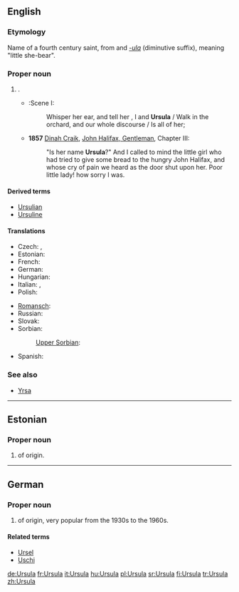 {{also|Uršula|Úrsula}}
==English==
{{wikipedia}}

===Etymology===
Name of a fourth century saint, from {{etyl|la}} {{term|ursa||female bear|lang=la}} and ''[[-ula]]'' (diminutive suffix), meaning "little she-bear".

===Proper noun===
{{en-proper noun}}

# {{given name|female|from=Latin}}.
#* {{RQ:Shakespeare Ado|III}}:Scene I:
#*: Whisper her ear, and tell her , I and '''Ursula''' / Walk in the orchard, and our whole discourse / Is all of her; 
#* '''1857''' [[w:Dinah Craik|Dinah Craik]], [[s:John Halifax, Gentleman/Chapter III|John Halifax, Gentleman]], Chapter III:
#*: "Is her name '''Ursula'''?" And I called to mind the little girl who had tried to give some bread to the hungry John Halifax, and whose cry of pain we heard as the door shut upon her. Poor little lady! how sorry I was.

====Derived terms====
* [[Ursulian]]
* [[Ursuline]]

====Translations====
{{trans-top|female given name}}
* Czech: {{t-|cs|Uršula}}, {{t|cs|Voršila|f}}
* Estonian: {{t-|et|Ursula}}
* French: {{t|fr|Ursule|f}}
* German: {{t+|de|Ursula}}
* Hungarian: {{t+|hu|Orsolya}}
* Italian: {{t+|it|Orsola}}, {{t|it|Ursula}}
* Polish: {{t+|pl|Urszula}}
{{trans-mid}}
* [[Romansch]]: {{t|rm|Uorschla|f}}
* Russian: {{t|ru|Урсула|m|tr=Ursúla}}
* Slovak: {{t|sk|Uršuľa|f}}
* Sorbian:
*: [[Upper Sorbian]]: {{t|hsb|Wórša|f}}
* Spanish: {{t-|es|Úrsula}}
{{trans-bottom}}

===See also===
* [[Yrsa]]

----

==Estonian==

===Proper noun===
{{head|et|proper noun}}

# {{given name|female|lang=et}} of {{etyl|la|et}} origin.

----

==German==

===Proper noun===
{{head|de|proper noun}}

# {{given name|female|lang=de}} of {{etyl|la|de}} origin, very popular from the 1930s to the 1960s.

====Related terms====
* [[Ursel]]
* [[Uschi]]

[[de:Ursula]]
[[fr:Ursula]]
[[it:Ursula]]
[[hu:Ursula]]
[[pl:Ursula]]
[[sr:Ursula]]
[[fi:Ursula]]
[[tr:Ursula]]
[[zh:Ursula]]